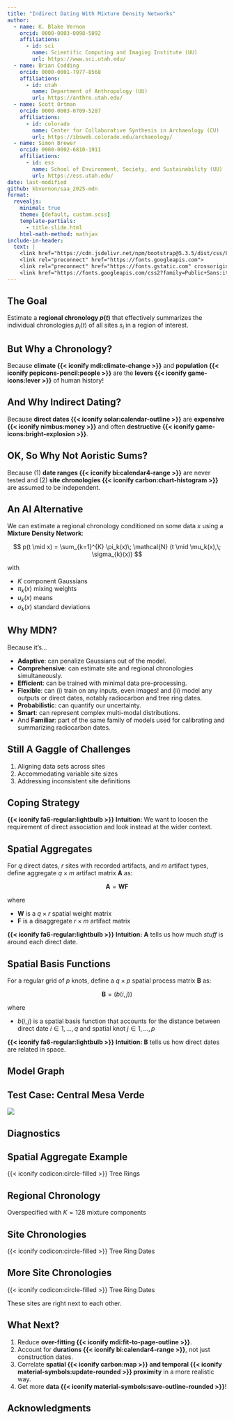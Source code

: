 ```yaml
---
title: "Indirect Dating With Mixture Density Networks"
author: 
  - name: K. Blake Vernon    
    orcid: 0000-0003-0098-5092
    affiliations: 
      - id: sci
        name: Scientific Computing and Imaging Institute (UU)
        url: https://www.sci.utah.edu/
  - name: Brian Codding    
    orcid: 0000-0001-7977-8568
    affiliations: 
      - id: utah
        name: Department of Anthropology (UU)
        url: https://anthro.utah.edu/
  - name: Scott Ortman    
    orcid: 0000-0003-0709-5287
    affiliations: 
      - id: colorado
        name: Center for Collaborative Synthesis in Archaeology (CU)
        url: https://ibsweb.colorado.edu/archaeology/
  - name: Simon Brewer    
    orcid: 0000-0002-6810-1911
    affiliations: 
      - id: ess
        name: School of Environment, Society, and Sustainability (UU)
        url: https://ess.utah.edu/
date: last-modified
github: kbvernon/saa_2025-mdn
format:
  revealjs:
    minimal: true
    theme: [default, custom.scss]
    template-partials:
      - title-slide.html
    html-math-method: mathjax
include-in-header: 
  text: |
    <link href="https://cdn.jsdelivr.net/npm/bootstrap@5.3.5/dist/css/bootstrap.min.css" rel="stylesheet" integrity="sha384-SgOJa3DmI69IUzQ2PVdRZhwQ+dy64/BUtbMJw1MZ8t5HZApcHrRKUc4W0kG879m7" crossorigin="anonymous">
    <link rel="preconnect" href="https://fonts.googleapis.com">
    <link rel="preconnect" href="https://fonts.gstatic.com" crossorigin>
    <link href="https://fonts.googleapis.com/css2?family=Public+Sans:ital,wght@0,100..900;1,100..900&display=swap" rel="stylesheet">
---
```


## The Goal

Estimate a **regional chronology $p(t)$** that effectively summarizes the 
individual [chronologies $p_i(t)$]{.text-purple-light} of all sites $s_i$ in a 
region of interest. 

::: {.mt-5 .mr-auto style="width: 77%;"}
<object data="figures/goal.svg" class="w-100"></object>
:::

## But Why a Chronology? {.center}

::: {.fs-1}
Because **climate {{< iconify mdi:climate-change >}}** and **population {{< iconify pepicons-pencil:people >}}** 
are the **levers {{< iconify game-icons:lever >}}** of human history!
:::  

## And Why Indirect Dating? {.center}

::: {.fs-1}
Because **direct dates {{< iconify solar:calendar-outline >}}** are 
**expensive {{< iconify nimbus:money >}}** and often **destructive {{< iconify game-icons:bright-explosion >}}**.
:::

## OK, So Why Not Aoristic Sums? {.center}

::: {.fs-1}
Because (1) **date ranges {{< iconify bi:calendar4-range >}}** are never tested 
and (2) **site chronologies {{< iconify carbon:chart-histogram >}}** are 
assumed to be independent.
:::

## An AI Alternative

We can estimate a regional chronology conditioned on some data $x$ using a
**Mixture Density Network**:

$$
p(t \mid x) = \sum_{k=1}^{K} \pi_k(x)\; \mathcal{N} (t \mid \mu_k(x),\; \sigma_{k}(x))
$$

with

- $K$ component Gaussians  
- $\pi_k(x)$ mixing weights  
- $u_k(x)$ means  
- $\sigma_{k}(x)$ standard deviations  

## Why MDN?

Because it's...  

- **Adaptive**: can penalize Gaussians out of the model.  
- **Comprehensive**: can estimate site and regional chronologies
  simultaneously.  
- **Efficient**: can be trained with minimal data pre-processing.  
- **Flexible**: can (i) train on any inputs, even images! and (ii) model any 
  outputs or direct dates, notably radiocarbon and tree ring dates. 
- **Probabilistic**: can quantify our uncertainty.  
- **Smart**: can represent complex multi-modal distributions.
- And **Familiar**: part of the same family of models used for
  calibrating and summarizing radiocarbon dates.  

## Still A Gaggle of Challenges

::: {.no-indent}
1. Aligning data sets across sites  
<object data="figures/c-misaligned-data.svg" class="mt-1"></object>
2. Accommodating variable site sizes  
<object data="figures/c-site-size.svg" class="mt-1"></object> 
3. Addressing inconsistent site definitions  
<object data="figures/c-site-definitions.svg" class="mt-1"></object> 
:::

## Coping Strategy

::: {.mt-5 .mr-auto .w-75}
<object data="figures/coping-strategy.svg" width="100%"></object>
:::

::: {.mt-5}
**{{< iconify fa6-regular:lightbulb >}} Intuition:** We want to loosen the 
requirement of direct association and look instead at the wider context.  
:::

## Spatial Aggregates

For $q$ direct dates, $r$ sites with recorded artifacts, and $m$ artifact types, 
define aggregate $q \times m$ artifact matrix $\boldsymbol{A}$ as:  

$$
\boldsymbol{A} = \boldsymbol{WF}
$$

where  

- $\boldsymbol{W}$ is a $q \times r$ spatial weight matrix  
- $\boldsymbol{F}$ is a disaggregate $r \times m$ artifact matrix  

::: {.mt-4}
**{{< iconify fa6-regular:lightbulb >}} Intuition:** $\boldsymbol{A}$ tells 
us how much *stuff* is around each direct date.  
:::

## Spatial Basis Functions

For a regular grid of $p$ knots, define a $q \times p$ spatial process matrix
$\boldsymbol{B}$ as:

$$
\boldsymbol{B} = (b(i,j))
$$

where  

- $b(i, j)$ is a spatial basis function that accounts for the distance between 
  direct date $i \in 1,...,q$ and spatial knot $j \in 1, ..., p$  

::: {.mt-4}
**{{< iconify fa6-regular:lightbulb >}} Intuition:** $\boldsymbol{B}$ 
tells us how direct dates are related in space.
:::

## Model Graph

::: {.mt-5 .w-100}
<object data="figures/model-graph.svg" class="w-100"></object>
:::

## Test Case: Central Mesa Verde

::: {.mt-4}
![](figures/mesa-verde.png){.w-100}
:::

## Diagnostics

::: {.mt-4 style="width: 95%;"}
<object data="figures/mesa-verde-sites.svg" class="w-100"></object>
:::

## Spatial Aggregate Example

::: {.mt-4 style="width: 68%;"}
<object data="figures/bluff-br.svg" class="w-100"></object>
:::

::: {.ms-3 .mt-0 .fs-4}
[{{< iconify codicon:circle-filled >}}]{.text-blue} Tree Rings
:::

## Regional Chronology

::: {.mt-4 style="width: 67%;"}
<object data="figures/regional-density.svg" class="w-100"></object>
:::

::: {.ms-4 .mt-0 .fs-4}
Overspecified with $K = 128$ mixture components
:::

## Site Chronologies

::: {.mt-4 style="width: 95%;"}
<object data="figures/important-sites-1.svg" class="w-100"></object>
:::

::: {.ms-3 .mt-0 .fs-4}
[{{< iconify codicon:circle-filled >}}]{.text-yellow} Tree Ring Dates
:::

## More Site Chronologies

::: {.mt-4 style="width: 64%;"}
<object data="figures/important-sites-2.svg" class="w-100"></object>
:::

::: {.ms-3 .mt-0 .fs-4}
[{{< iconify codicon:circle-filled >}}]{.text-yellow} Tree Ring Dates

These sites are right next to each other.
:::

## What Next?

1. Reduce **over-fitting {{< iconify mdi:fit-to-page-outline >}}**.  
2. Account for **durations {{< iconify bi:calendar4-range >}}**, not just construction dates.  
3. Correlate **spatial {{< iconify carbon:map >}} and temporal {{< iconify material-symbols:update-rounded >}} proximity** in a more realistic way.  
3. Get more **data {{< iconify material-symbols:save-outline-rounded >}}**!

## Acknowledgments